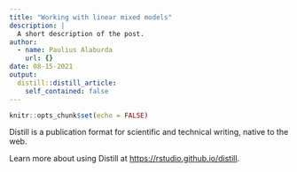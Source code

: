 ```yaml
---
title: "Working with linear mixed models"
description: |
  A short description of the post.
author:
  - name: Paulius Alaburda
    url: {}
date: 08-15-2021
output:
  distill::distill_article:
    self_contained: false
---
```



```r
knitr::opts_chunk$set(echo = FALSE)
```

Distill is a publication format for scientific and technical writing, native to the web.

Learn more about using Distill at <https://rstudio.github.io/distill>.


